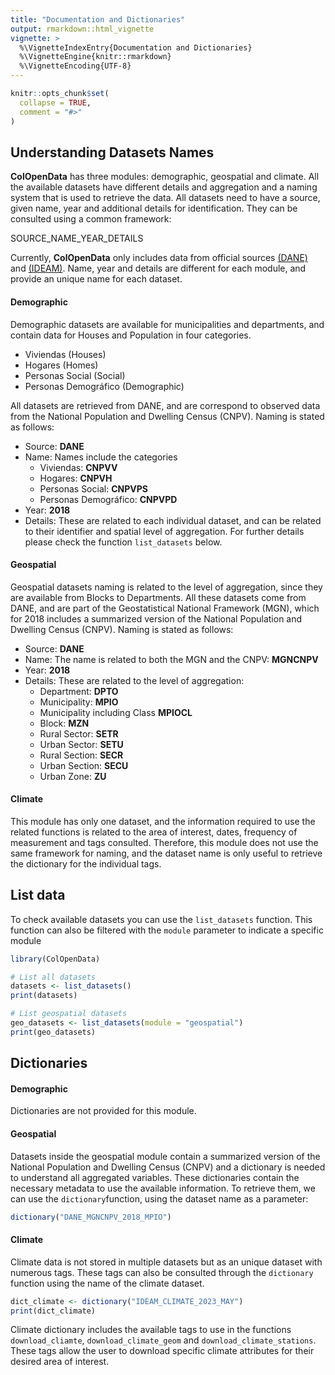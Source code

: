 ```yaml
---
title: "Documentation and Dictionaries"
output: rmarkdown::html_vignette
vignette: >
  %\VignetteIndexEntry{Documentation and Dictionaries}
  %\VignetteEngine{knitr::rmarkdown}
  %\VignetteEncoding{UTF-8}
---
```


```r
knitr::opts_chunk$set(
  collapse = TRUE,
  comment = "#>"
)
```

## Understanding Datasets Names

**ColOpenData** has three  modules: demographic, geospatial and 
climate. All the available datasets have different details and aggregation and a naming system that is used to retrieve the data. All datasets need to have a source, given name, year and additional details for identification. They can be consulted using a common framework:

::: {.alert .alert-info}
  SOURCE_NAME_YEAR_DETAILS
:::

Currently, **ColOpenData** only includes data from official sources [(DANE)](https://www.dane.gov.co/index.php/en/) and [(IDEAM)]( http://www.ideam.gov.co/). Name, year and details are different for each 
module, and provide an unique name for each dataset.

#### Demographic

Demographic datasets are available for municipalities and departments, and contain data for Houses and Population in four categories.

- Viviendas (Houses)
- Hogares (Homes)
- Personas Social (Social)
- Personas Demográfico (Demographic)

All datasets are retrieved from DANE, and are correspond to observed data from the National Population and Dwelling Census (CNPV). Naming is stated as follows:

- Source: **DANE**
- Name: Names include the categories
    - Viviendas: **CNPVV**
    - Hogares: **CNPVH**
    - Personas Social: **CNPVPS**
    - Personas Demográfico: **CNPVPD**
- Year: **2018**
- Details: These are related to each individual dataset, and can be related to their identifier and spatial level of aggregation. For further details please check the function `list_datasets` below.

#### Geospatial

Geospatial datasets naming is related to the level of aggregation, since they are available from Blocks to Departments. All these datasets come from DANE, and are part of the Geostatistical National Framework (MGN), which for 2018 includes a summarized version of the National Population and Dwelling Census (CNPV). Naming is stated as follows:

- Source: **DANE**
- Name: The name is related to both the MGN and the CNPV: **MGNCNPV**
- Year: **2018**
- Details: These are related to the level of aggregation:
  - Department: **DPTO**
  - Municipality: **MPIO**
  - Municipality including Class **MPIOCL**
  - Block: **MZN**
  - Rural Sector: **SETR**
  - Urban Sector: **SETU**
  - Rural Section: **SECR**
  - Urban Section: **SECU**
  - Urban Zone: **ZU**

#### Climate

This module has only one dataset, and the information required to use the related functions is related to the area of interest, dates, frequency of measurement and tags consulted. Therefore, this module does not use the same framework for naming, and the dataset name is only useful to retrieve the dictionary for the individual tags.

## List data

To check available datasets you can use the `list_datasets` function.
This function can also be filtered with the `module` parameter to indicate a specific module

```r
library(ColOpenData)
```

```r
# List all datasets
datasets <- list_datasets()
print(datasets)
```

```r
# List geospatial datasets
geo_datasets <- list_datasets(module = "geospatial")
print(geo_datasets)
```

## Dictionaries

#### Demographic

Dictionaries are not provided for this module.

#### Geospatial

Datasets inside the geospatial module contain a summarized version of the
National Population and Dwelling Census (CNPV) and a dictionary is needed to
understand all aggregated variables. These dictionaries contain the necessary metadata to use the available information. To retrieve them, we can use the `dictionary`function, using the dataset name as a parameter:

```r
dictionary("DANE_MGNCNPV_2018_MPIO")
```

#### Climate

Climate data is not stored in multiple datasets but as an unique dataset with
numerous tags. These tags can also be consulted through the `dictionary`
function using the name of the climate dataset.

```r
dict_climate <- dictionary("IDEAM_CLIMATE_2023_MAY")
print(dict_climate)
```

Climate dictionary includes the available tags to use in the functions `download_cliamte`, `download_climate_geom` and `download_climate_stations`.
These tags allow the user to download specific climate attributes for their desired area of interest.
